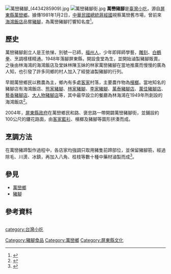 [[File:萬巒豬腳_(4434285909).jpg|thumb]]
[[File:萬巒豬腳街.jpg|thumb]]
'''萬巒豬腳'''是[[臺灣小吃|臺灣小吃]]，源自[[屏東縣|屏東縣]][[萬巒鄉|萬巒鄉]]。據傳1981年1月2日，[[中華民國總統|中華民國總統]][[蔣經國|蔣經國]]視察萬巒舊市場，曾前來[[海鴻飯店|海鴻飯店]]品嘗[[豬腳|豬腳]]，為萬巒豬腳打響知名度<ref>{{Cite web |url=http://cinema.cultural.pthg.gov.tw/TopicList.aspx?Category=418207d4-bf2e-4d67-b646-5c5b8c183200 |title=屏東縣政府觀光傳播處 |access-date=2012-09-22 |archive-url=https://web.archive.org/web/20120815220250/http://cinema.cultural.pthg.gov.tw/TopicList.aspx?Category=418207d4-bf2e-4d67-b646-5c5b8c183200 |archive-date=2012-08-15 |dead-url=yes }}</ref>。

==歷史==
萬巒豬腳創立人是王依悌，別號一已師，[[福州人|福州人]]，少年即拜師學藝，[[雕刻|雕刻]]、[[白鶴拳|白鶴拳]]、烹調樣樣精通。1948年落腳屏東縣，開設食堂為生，並開始滷製豬腳販賣。之後由林海鴻的海鴻飯店及堂妹林陳玉妹的林家萬巒豬腳在當地推廣而慢慢的廣為人知，也引發了許多同鄉的村人加入了經營滷製豬腳的行列。

早期萬巒鄉民以務農為主，鄉內有多處[[客家|客家]]村落，主要農作物為[[檳榔|檳榔]]。當地知名的豬腳店有海鴻飯店、[[熊家豬腳|熊家豬腳]]、[[林家豬腳|林家豬腳]]、[[李家豬腳|李家豬腳]]、[[萬泰豬腳店|萬泰豬腳店]]、[[萬佳豬腳店|萬佳豬腳店]]、[[藝香豬腳店|藝香豬腳店]]、[[大人物豬腳店|大人物豬腳店]]等，其中最早設立的餐廳為林海鴻在1949年所創設的海鴻飯店<ref>{{Cite web |url=http://www.haihon.com.tw/ |title=海鴻飯店 |access-date=2008-03-25 |archive-date=2021-04-13 |archive-url=https://web.archive.org/web/20210413062858/http://www.haihon.com.tw/ |dead-url=no }}</ref>。

2004年，[[屏東縣政府|屏東縣政府]]在萬巒鄉民和路、褒忠路一帶開闢萬巒豬腳街，並鋪設約100公尺的鏤花路面，由[[客家藍衫|客家藍衫]]、檳榔及豬腳等圖形拼湊而成。

==烹調方法==
在萬巒豬蹄製作過程中，各店家均強調只取用豬隻前蹄部位，並保留豬腳筋，經過除毛、川燙、冰鎮，再加入八角、桂枝等數十種中藥材滷製而成<ref>{{Cite web |url=http://tw.myblog.yahoo.com/jw!OF1GSteRGB6.k2A_XvJJhJU-/article?mid=967&prev=971&next=966&l=f&fid=8 |title=葉志杰〈萬巒豬腳豬腳萬巒〉 |access-date=2008-03-25 |archive-date=2020-02-16 |archive-url=https://web.archive.org/web/20200216051543/http://tw.myblog.yahoo.com/jw!OF1GSteRGB6.k2A_XvJJhJU-/article?mid=967&prev=971&next=966&l=f&fid=8 |dead-url=yes }}</ref>。

== 參見 ==
*[[萬巒鄉|萬巒鄉]]
*[[豬腳|豬腳]]

==參考資料==
<div class="references-small" style="-moz-column-count:2; column-count:2;"> 
<references />
</div>

[[category:台灣小吃|category:台灣小吃]]
[[Category:豬腳食品|Category:豬腳食品]]
[[Category:萬巒鄉|Category:萬巒鄉]]
[[Category:屏東縣文化|Category:屏東縣文化]]